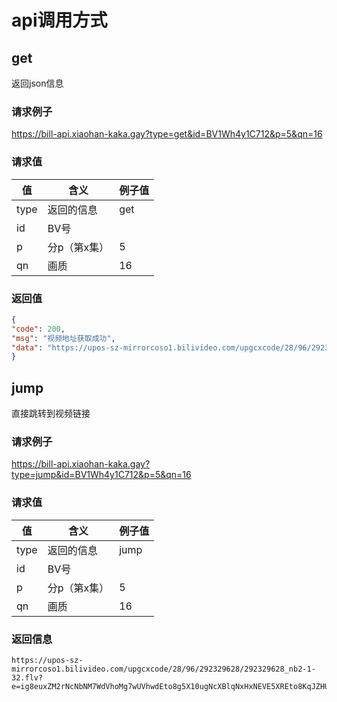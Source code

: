 # api调用方式

## get
返回json信息

### 请求例子
https://bill-api.xiaohan-kaka.gay?type=get&id=BV1Wh4y1C712&p=5&qn=16

### 请求值
|值|含义|例子值|
|--|---|--------|
|type|返回的信息|get|
|id |BV号 |     |
|p   |分p（第x集）|5|
|qn | 画质 |16 |

### 返回值
```json
{
"code": 200,
"msg": "视频地址获取成功",
"data": "https://upos-sz-mirrorcoso1.bilivideo.com/upgcxcode/28/96/292329628/292329628_nb2-1-32.flv?e=ig8euxZM2rNcNbNM7WdVhoMg7wUVhwdEto8g5X10ugNcXBlqNxHxNEVE5XREto8KqJZHUa6m5J0SqE85tZvEuENvNo8g2ENvNo8i8o859r1qXg8xNEVE5XREto8GuFGv2U7SuxI72X6fTr859r1qXg8gNEVE5XREto8z5JZC2X2gkX5L5F1eTX1jkXlsTXHeux_f2o859IB_&uipk=5&nbs=1&deadline=1614334765&gen=playurlv2&os=coso1bv&oi=3729533076&trid=f08874a409264862a24795c07d0a5cccu&platform=pc&upsig=b2ab93c04ef89db92a4fec2103cf787e&uparams=e,uipk,nbs,deadline,gen,os,oi,trid,platform&mid=0&orderid=0,3&agrr=1&logo=80000000"
}
```
## jump
直接跳转到视频链接

### 请求例子
https://bill-api.xiaohan-kaka.gay?type=jump&id=BV1Wh4y1C712&p=5&qn=16


### 请求值
|值|含义|例子值|
|--|---|--------|
|type|返回的信息|jump|
|id |BV号 |     |
|p   |分p（第x集）|5|
|qn | 画质 |16 |

### 返回信息

```
https://upos-sz-mirrorcoso1.bilivideo.com/upgcxcode/28/96/292329628/292329628_nb2-1-32.flv?e=ig8euxZM2rNcNbNM7WdVhoMg7wUVhwdEto8g5X10ugNcXBlqNxHxNEVE5XREto8KqJZHUa6m5J0SqE85tZvEuENvNo8g2ENvNo8i8o859r1qXg8xNEVE5XREto8GuFGv2U7SuxI72X6fTr859r1qXg8gNEVE5XREto8z5JZC2X2gkX5L5F1eTX1jkXlsTXHeux_f2o859IB_&uipk=5&nbs=1&deadline=1614334765&gen=playurlv2&os=coso1bv&oi=3729533076&trid=f08874a409264862a24795c07d0a5cccu&platform=pc&upsig=b2ab93c04ef89db92a4fec2103cf787e&uparams=e,uipk,nbs,deadline,gen,os,oi,trid,platform&mid=0&orderid=0,3&agrr=1&logo=80000000
```
